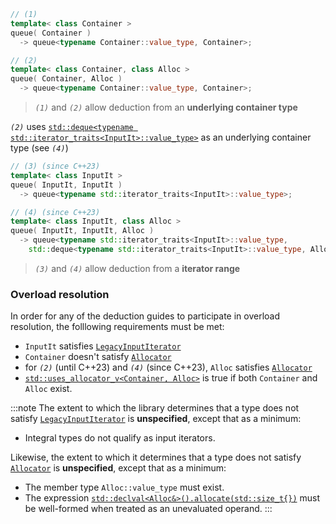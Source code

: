 ```cpp
// (1)
template< class Container >
queue( Container )
  -> queue<typename Container::value_type, Container>;
```
```cpp
// (2)
template< class Container, class Alloc >
queue( Container, Alloc )
  -> queue<typename Container::value_type, Container>;
```
> *`(1)`* and *`(2)`* allow deduction from an **underlying container type**

*`(2)`* uses [`std::deque<typename std::iterator_traits<InputIt>::value_type>`](/docs/std/containers/queues/deque) as an underlying container type (see *`(4)`*)

```cpp
// (3) (since C++23)
template< class InputIt >
queue( InputIt, InputIt )
  -> queue<typename std::iterator_traits<InputIt>::value_type>;
```
```cpp
// (4) (since C++23)
template< class InputIt, class Alloc >
queue( InputIt, InputIt, Alloc )
  -> queue<typename std::iterator_traits<InputIt>::value_type,
    std::deque<typename std::iterator_traits<InputIt>::value_type, Alloc>>;
```
> *`(3)`* and *`(4)`* allow deduction from a **iterator range**

### Overload resolution
In order for any of the deduction guides to participate in overload resolution, 
the folllowing requirements must be met:
 - `InputIt` satisfies [`LegacyInputIterator`](#)
 - `Container` doesn't satisfy [`Allocator`](#)
 - for *`(2)`* (until C++23) and *`(4)`* (since C++23), `Alloc` satisfies [`Allocator`](#)
 - [`std::uses_allocator_v<Container, Alloc>`](#) is true if both `Container` and `Alloc` exist.

:::note
The extent to which the library determines that a type does not satisfy [`LegacyInputIterator`](#) is **unspecified**,
except that as a minimum:
 - Integral types do not qualify as input iterators. 

Likewise, the extent to which it determines that a type does not satisfy [`Allocator`](#) is **unspecified**,
except that as a minimum:
 - The member type `Alloc::value_type` must exist.
 - The expression [`std::declval<Alloc&>().allocate(std::size_t{})`](#) must be well-formed when treated as an unevaluated operand.
:::